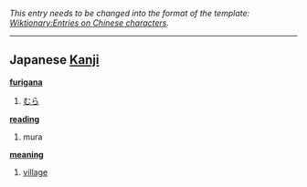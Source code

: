 ''This entry needs to be changed into the format of the template: [[Wiktionary:Entries on Chinese characters]].''
----

== Japanese [[Kanji]] ==                                          

'''[[furigana]]'''
# [[むら]]

'''[[reading]]'''
# mura

'''[[meaning]]'''
# [[village]]